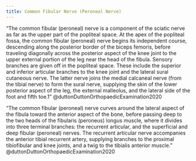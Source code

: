 ```yaml
---
title: Common Fibular Nerve (Peroneal Nerve)
---
```



"The common fibular (peroneal) nerve is a component of the sciatic nerve as far as the upper part of the popliteal space. At the apex of the popliteal fossa, the common fibular (peroneal) nerve begins its independent course, descending along the posterior border of the biceps femoris, before traveling diagonally across the posterior aspect of the knee joint to the upper external portion of the leg near the head of the fibula. Sensory branches are given off in the popliteal space. These include the superior and inferior articular branches to the knee joint and the lateral sural cutaneous nerve. The latter nerve joins the medial calcaneal nerve (from the tibial nerve) to form the sural nerve, supplying the skin of the lower posterior aspect of the leg, the external malleolus, and the lateral side of the foot and fifth toe.1" @duttonDuttonOrthopaedicExamination2020 

"The common fibular (peroneal) nerve curves around the lateral aspect of the fibula toward the anterior aspect of the bone, before passing deep to the two heads of the fibularis (peroneus) longus muscle, where it divides into three terminal branches: the recurrent articular, and the superficial and deep fibular (peroneal) nerves. The recurrent articular nerve accompanies the anterior tibial recurrent artery, supplying branches to the proximal tibiofibular and knee joints, and a twig to the tibialis anterior muscle." @duttonDuttonOrthopaedicExamination2020 